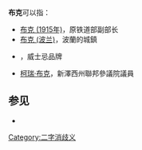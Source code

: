 '''布克'''可以指：
* [[布克_(1915年)|布克 (1915年)]]，原铁道部副部长
* [[布克_(波兰)|布克 (波兰)]]，波蘭的城鎮
* {{tsl|en|Booker's|布克 (威士忌)}}，威士忌品牌
* [[柯瑞·布克|柯瑞·布克]]，新澤西州聯邦參議院議員

==参见==
* {{lookfrom}}

{{disambig}}

[[Category:二字消歧义|Category:二字消歧义]]
